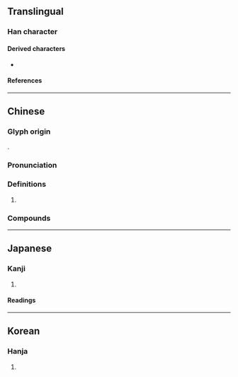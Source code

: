 {{also|嶔}}
{{character info/new}}
==Translingual==

===Han character===
{{Han char|rn=46|rad=山|as=08|sn=11|four=22109|canj=UC|ids=⿱山金}}

====Derived characters====
* {{l|mul|[[𨼅]], [[𣙌]], [[𠟁]]}}

====References====
{{Han ref|kx=0314.280|dkj=08199|hdz=10781.040|uh=5D1F}}

----

==Chinese==
{{zh-forms|alt=㕂,㖗,崯,碒,𡷧,⿱吟山}}

===Glyph origin===
{{Han etym}}
{{Han compound|山|金|c1=s|c2=p|t1=mountain|ls=psc}}.

===Pronunciation===
{{zh-pron
|m=yín
|c=jam4
|mc=y
|oc=y
|cat=a
}}

===Definitions===
{{zh-hanzi}}

# {{lb|zh|literary}} {{zh-used in|岑崟|[[appearance]] of [[mountain]] [[cliff]]}}

===Compounds===
{{zh-der|岑崟|崎崟|崟崟|嶔崟}}

----

==Japanese==

===Kanji===
{{ja-kanji|grade=|rs=山08}}

# {{defn|lang=ja|sort=山08}}

====Readings====
{{ja-readings
|goon=ごん
|kanon=ぎん
|kun=みね-}}

----

==Korean==

===Hanja===
{{ko-hanja|hangeul=음}}

# {{defn|lang=ko|sort=山08}}